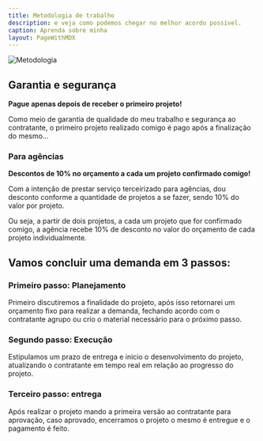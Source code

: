 ```yaml
---
title: Metodologia de trabalho
description: e veja como podemos chegar no melhor acordo possível.
caption: Aprenda sobre minha
layout: PageWithMDX
---
```



<Image
  src="/assets/images/card.png"
  alt="Metodologia"
  width={2048}
  height={846}
/>

## Garantia e segurança

**Pague apenas depois de receber o primeiro projeto!**

Como meio de garantia de qualidade do meu trabalho e segurança ao contratante, o primeiro projeto realizado comigo é pago após a finalização do mesmo...

### Para agências

**Descontos de 10% no orçamento a cada um projeto confirmado comigo!**

Com a intenção de prestar serviço terceirizado para agências, dou desconto conforme a quantidade de projetos a se fazer, sendo 10% do valor por projeto.

Ou seja, a partir de dois projetos, a cada um projeto que for confirmado comigo, a agência recebe 10% de desconto no valor do orçamento de cada projeto individualmente.

## Vamos concluir uma demanda em 3 passos:

### Primeiro passo: Planejamento

Primeiro discutiremos a finalidade do projeto, após isso retornarei um orçamento fixo para realizar a demanda, fechando acordo com o contratante agrupo ou crio o material necessário para o próximo passo.

### Segundo passo: Execução

Estipulamos um prazo de entrega e inicio o desenvolvimento do projeto, atualizando o contratante em tempo real em relação ao progresso do projeto.

### Terceiro passo: entrega

Após realizar o projeto mando a primeira versão ao contratante para aprovação, caso aprovado, encerramos o projeto o mesmo é entregue e o pagamento é feito.

